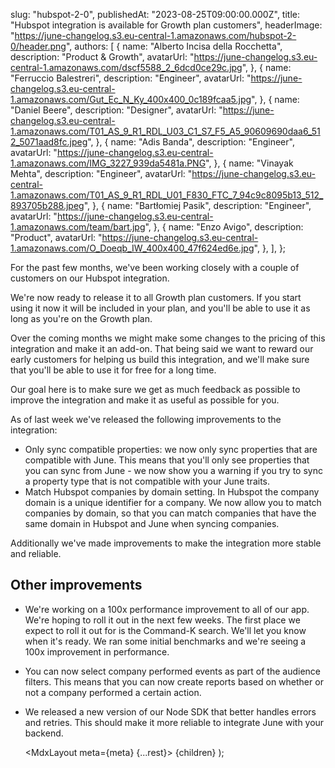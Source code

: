 
  slug: "hubspot-2-0",
  publishedAt: "2023-08-25T09:00:00.000Z",
  title: "Hubspot integration is available for Growth plan customers",
  headerImage: "https://june-changelog.s3.eu-central-1.amazonaws.com/hubspot-2-0/header.png",
  authors: [
    {
      name: "Alberto Incisa della Rocchetta",
      description: "Product & Growth",
      avatarUrl: "https://june-changelog.s3.eu-central-1.amazonaws.com/dscf5588_2_6dcd0ce29c.jpg",
    },
    {
      name: "Ferruccio Balestreri",
      description: "Engineer",
      avatarUrl:
        "https://june-changelog.s3.eu-central-1.amazonaws.com/Gut_Ec_N_Ky_400x400_0c189fcaa5.jpg",
    },
    {
      name: "Daniel Beere",
      description: "Designer",
      avatarUrl:
        "https://june-changelog.s3.eu-central-1.amazonaws.com/T01_AS_9_R1_RDL_U03_C1_S7_F5_A5_90609690daa6_512_5071aad8fc.jpeg",
    },
    {
      name: "Adis Banda",
      description: "Engineer",
      avatarUrl: "https://june-changelog.s3.eu-central-1.amazonaws.com/IMG_3227_939da5481a.PNG",
    },
    {
      name: "Vinayak Mehta",
      description: "Engineer",
      avatarUrl:
        "https://june-changelog.s3.eu-central-1.amazonaws.com/T01_AS_9_R1_RDL_U01_F830_FTC_7_94c9c8095b13_512_893705b288.jpeg",
    },
    {
      name: "Bartłomiej Pasik",
      description: "Engineer",
      avatarUrl: "https://june-changelog.s3.eu-central-1.amazonaws.com/team/bart.jpg",
    },
    {
      name: "Enzo Avigo",
      description: "Product",
      avatarUrl:
        "https://june-changelog.s3.eu-central-1.amazonaws.com/O_Doeqb_IW_400x400_47f624ed6e.jpg",
    },
  ],
};

For the past few months, we've been working closely with a couple of customers on our Hubspot integration.

We're now ready to release it to all Growth plan customers. If you start using it now it will be included in your plan, and you'll be able to use it as long as you're on the Growth plan.

Over the coming months we might make some changes to the pricing of this integration and make it an add-on. That being said we want to reward our early customers for helping us build this integration, and we'll make sure that you'll be able to use it for free for a long time.

Our goal here is to make sure we get as much feedback as possible to improve the integration and make it as useful as possible for you.

As of last week we've released the following improvements to the integration:

- Only sync compatible properties: we now only sync properties that are compatible with June. This means that you'll only see properties that you can sync from June - we now show you a warning if you try to sync a property type that is not compatible with your June traits.
- Match Hubspot companies by domain setting. In Hubspot the company domain is a unique identifier for a company. We now allow you to match companies by domain, so that you can match companies that have the same domain in Hubspot and June when syncing companies.

Additionally we've made improvements to make the integration more stable and reliable.

## Other improvements

- We're working on a 100x performance improvement to all of our app. We're hoping to roll it out in the next few weeks. The first place we expect to roll it out for is the Command-K search. We'll let you know when it's ready. We ran some initial benchmarks and we're seeing a 100x improvement in performance.
- You can now select company performed events as part of the audience filters. This means that you can now create reports based on whether or not a company performed a certain action.
- We released a new version of our Node SDK that better handles errors and retries. This should make it more reliable to integrate June with your backend.

  <MdxLayout meta={meta} {...rest}>
    {children}
  </MdxLayout>
);
